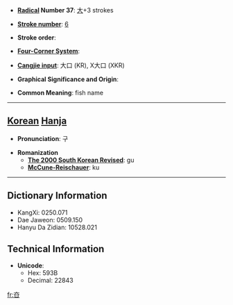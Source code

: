 * '''[[Wiktionary:Chinese radical index| Radical]] Number 37''': [[Wiktionary:Chinese radical index 大|大]]+3 strokes

* '''[[Wiktionary:Chinese total strokes index|Stroke number]]''': [[Wiktionary:Chinese total strokes index 6|6]]

* '''Stroke order''': 

* '''[[Wiktionary:Chinese four corner index|Four-Corner System]]''': 

* '''[[Wiktionary:Chinese Cangjie index|Cangjie input]]''': 大口 (KR), X大口 (XKR)

* '''Graphical Significance and Origin''': 

* '''Common Meaning''': fish name

----

== [[Korean]] [[Hanja]] ==

* '''Pronunciation''': 구

* '''Romanization'''
** '''[[The 2000 South Korean Revised Romanization|The 2000 South Korean Revised]]''': gu
** '''[[McCune-Reischauer]]''': ku

----

== Dictionary Information ==

* KangXi: 0250.071
* Dae Jaweon: 0509.150
* Hanyu Da Zidian: 10528.021

== Technical Information ==

* '''Unicode''':
** Hex: 593B
** Decimal: 22843

[[fr:夻]]